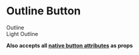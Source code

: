 

<Meta title="Components|Buttons" />

# Outline Button

<Margin />

<Story name="Outline">
  <div>
    <Buttons.Outline>Outline</Buttons.Outline>
    <Margin />
    <div>
      <Buttons.Outline light>Light Outline</Buttons.Outline>
    </div>
  </div>
</Story>

<Props of={Base} />

**Also accepts all [native button attributes](https://developer.mozilla.org/en-US/docs/Web/HTML/Element/button#Attributes) as props**
